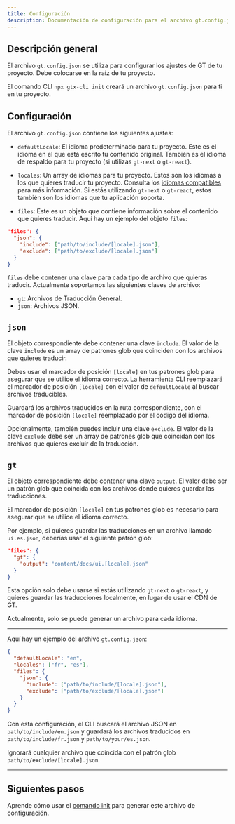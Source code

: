 ```yaml
---
title: Configuración
description: Documentación de configuración para el archivo gt.config.json
---
```


## Descripción general

El archivo `gt.config.json` se utiliza para configurar los ajustes de GT de tu proyecto. Debe colocarse en la raíz de tu proyecto.

El comando CLI `npx gtx-cli init` creará un archivo `gt.config.json` para ti en tu proyecto.

## Configuración

El archivo `gt.config.json` contiene los siguientes ajustes:

- `defaultLocale`: El idioma predeterminado para tu proyecto. Este es el idioma en el que está escrito tu contenido original. También es el idioma de respaldo para tu proyecto (si utilizas `gt-next` o `gt-react`).

- `locales`: Un array de idiomas para tu proyecto. Estos son los idiomas a los que quieres traducir tu proyecto. Consulta los [idiomas compatibles](/docs/reference/supported-locales) para más información. 
Si estás utilizando `gt-next` o `gt-react`, estos también son los idiomas que tu aplicación soporta.

- `files`: Este es un objeto que contiene información sobre el contenido que quieres traducir.
Aquí hay un ejemplo del objeto `files`:

```json title="gt.config.json"
"files": {
  "json": {
    "include": ["path/to/include/[locale].json"],
    "exclude": ["path/to/exclude/[locale].json"]
  }
}
```

`files` debe contener una clave para cada tipo de archivo que quieras traducir.
Actualmente soportamos las siguientes claves de archivo:

- `gt`: Archivos de Traducción General.
- `json`: Archivos JSON.

## `json`

El objeto correspondiente debe contener una clave `include`. El valor de la clave `include` es un array de patrones glob que coinciden con los archivos que quieres traducir.

Debes usar el marcador de posición `[locale]` en tus patrones glob para asegurar que se utilice el idioma correcto.
La herramienta CLI reemplazará el marcador de posición `[locale]` con el valor de `defaultLocale` al buscar archivos traducibles.

Guardará los archivos traducidos en la ruta correspondiente, con el marcador de posición `[locale]` reemplazado por el código del idioma.

Opcionalmente, también puedes incluir una clave `exclude`. El valor de la clave `exclude` debe ser un array de patrones glob que coincidan con los archivos que quieres excluir de la traducción.

## `gt`

El objeto correspondiente debe contener una clave `output`. El valor debe ser un patrón glob que coincida con los archivos donde quieres guardar las traducciones.

El marcador de posición `[locale]` en tus patrones glob es necesario para asegurar que se utilice el idioma correcto.

Por ejemplo, si quieres guardar las traducciones en un archivo llamado `ui.es.json`, deberías usar el siguiente patrón glob:

```json title="gt.config.json"
"files": {
  "gt": {
    "output": "content/docs/ui.[locale].json"
  }
}
```


<Callout type="info">

Esta opción solo debe usarse si estás utilizando `gt-next` o `gt-react`, y quieres guardar las traducciones localmente, en lugar de usar el CDN de GT.

Actualmente, solo se puede generar un archivo para cada idioma.

</Callout>

---

Aquí hay un ejemplo del archivo `gt.config.json`:

```json title="gt.config.json"
{
  "defaultLocale": "en",
  "locales": ["fr", "es"],
  "files": {
    "json": {
      "include": ["path/to/include/[locale].json"],
      "exclude": ["path/to/exclude/[locale].json"]
    }
  }
}
```

Con esta configuración, el CLI buscará el archivo JSON en `path/to/include/en.json` y guardará los archivos traducidos en `path/to/include/fr.json` y `path/to/your/es.json`.

Ignorará cualquier archivo que coincida con el patrón glob `path/to/exclude/[locale].json`.

---

## Siguientes pasos

Aprende cómo usar el [comando init](/docs/cli/init) para generar este archivo de configuración.
